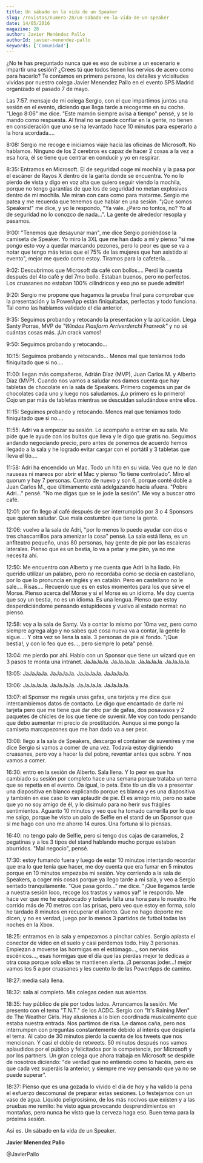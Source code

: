 ```yaml
---
title: Un sábado en la vida de un Speaker
slug: /revistas/numero-28/un-sabado-en-la-vida-de-un-speaker
date: 14/05/2016
magazine: 28
author: Javier Menéndez Pallo
authorId: javier-menendez-pallo
keywords: ['Comunidad']
---
```



<ArticleHeader frontmatter={props.pageContext.frontmatter} />



​¿No te has preguntado nunca qué es eso de subirse a un escenario e impartir una sesión? ¿Crees tú que todos tienen los nervios de acero como para hacerlo? Te contamos en primera persona, los detalles y vicisitudes vividas por nuestro colega Javier Menendez Pallo en el evento SPS Madrid organizado el pasado 7 de mayo.

Las 7:57. mensaje de mi colega Sergio, con el que impartimos juntos una sesión en el evento, diciendo que llega tarde a recogerme en su coche. "Llego 8:06" me dice. "Este mamón siempre avisa a tiempo" pensé, y se lo mando como respuesta. Al final no se puede confiar en la gente, no tienen en consideración que uno se ha levantado hace 10 minutos para esperarlo a la hora acordada….

8:08: Sergio me recoge e iniciamos viaje hacia las oficinas de Microsoft. No hablamos. Ninguno de los 2 cerebros es capaz de hacer 2 cosas a la vez a esa hora, él se tiene que centrar en conducir y yo en respirar.

8:35: Entramos en Microsoft. El de seguridad coge mi mochila y la pasa por el escáner de Rayos X dentro de la garita donde se encuentra. Yo no lo pierdo de vista y digo en voz alta que quiero seguir viendo la mochila, porque no tengo garantías de que los de seguridad no metan explosivos dentro de mi mochila. Me miran con cara como para matarme. Sergio me patea y me recuerda que tenemos que hablar en una sesión. "¡Que somos Speakers!" me dice, y yo le respondo, "Ya vale. ¿Pero no tontos, no? Yo al de seguridad no lo conozco de nada…". La gente de alrededor resopla y pasamos.

9:00: "Tenemos que desayunar man", me dice Sergio poniéndose la camiseta de Speaker. Yo miro la 3XL que me han dado a mí y pienso "si me pongo esto voy a quedar marcando pezones, pero lo peor es que se va a notar que tengo más tetas que el 75% de las mujeres que han asistido al evento", mejor me quedo como estoy. Tiramos para la cafetería….

9:02: Descubrimos que Microsoft da café con bollos…. Perdí la cuenta después del 4to café y del 7mo bollo. Estaban buenos, pero no perfectos. Los cruasanes no estaban 100% cilíndricos y eso ¡no se puede admitir!

9:20: Sergio me propone que hagamos la prueba final para comprobar que la presentación y la PowerApp están finiquitadas, perfectas y todo funciona. Tal como las habíamos validado el día anterior.

9:35: Seguimos probando y retocando la presentación y la aplicación. Llega Santy Porras, MVP de *"Windos Plasform Arriverderchi Franwok"* y no sé cuántas cosas más. ¡Un crack vamos!

9:50: Seguimos probando y retocando…

10:15: Seguimos probando y retocando… Menos mal que teníamos todo finiquitado que si no….

11:00: llegan más compañeros, Adrián Díaz (MVP), Juan Carlos M. y Alberto Díaz (MVP). Cuando nos vamos a saludar nos damos cuenta que hay tabletas de chocolate en la sala de Speakers. Primero cogemos un par de chocolates cada uno y luego nos saludamos. ¡Lo primero es lo primero! Cojo un par más de tabletas mientras se descuidan saludándose entre ellos.

11:15: Seguimos probando y retocando. Menos mal que teníamos todo finiquitado que si no….

11:55: Adri va a empezar su sesión. Lo acompaño a entrar en su sala. Me pide que le ayude con los bultos que lleva y le digo que gratis no. Seguimos andando negociando precio, pero antes de ponernos de acuerdo hemos llegado a la sala y he logrado evitar cargar con el portátil y 3 tabletas que lleva el tío….

11:58: Adri ha encendido un Mac. Todo un hito en su vida. Veo que no le dan nauseas ni mareos por abrir el Mac y pienso "lo tiene controlado". Miro el quorum y hay 7 personas. Cuento de nuevo y son 6, porque conté doble a Juan Carlos M., que últimamente está adelgazando hacia afuera. "Pobre Adri…" pensé. "No me digas que se le jode la sesión". Me voy a buscar otro café.

12:01: por fin llego al café después de ser interrumpido por 3 o 4 Sponsors que quieren saludar. Que mala costumbre que tiene la gente.

12:06: vuelvo a la sala de Adri, "por lo menos lo puedo ayudar con dos o tres chascarrillos para amenizar la cosa" pensé. La sala está llena, es un anfiteatro pequeño, unas 80 personas, hay gente de pie por las escaleras laterales. Pienso que es un bestia, lo va a petar y me piro, ya no me necesita ahí.

12:50: Me encuentro con Alberto y me cuenta que Adri la ha liado. Ha querido utilizar un palabro, pero no recordaba como se decía en castellano, por lo que lo pronuncia en inglés y en catalán. Pero en castellano no le sale…. Risas…. Recuerdo que es en estos momentos para los que sirve el Morse. Pienso acerca del Morse y si el Morse es un idioma. Me doy cuenta que soy un bestia, no es un idioma. Es una lengua. Pienso que estoy desperdiciándome pensando estupideces y vuelvo al estado normal: no pienso.

12:58: voy a la sala de Santy. Va a contar lo mismo por 10ma vez, pero como siempre agrega algo y no sabes qué cosa nueva va a contar, la gente lo sigue…. Y otra vez se llena la sala. 3 personas de pie al fondo. "¡Que bestia!, y con lo feo que es…, pero siempre lo peta" pensé.

13:04: me pierdo por ahí. Hablo con un Sponsor que tiene un wizard que en 3 pasos te monta una intranet. JaJaJaJa. JaJaJaJa. JaJaJaJa. JaJaJaJa.

13:05: JaJaJaJa. JaJaJaJa. JaJaJaJa. JaJaJaJa.

13:06: JaJaJaJa. JaJaJaJa. JaJaJaJa. JaJaJaJa.

13:07: el Sponsor me regala unas gafas, una tarjeta y me dice que intercambiemos datos de contacto. Le digo que encantado de darle mi tarjeta pero que me tiene que dar otro par de gafas, dos posavasos y 2 paquetes de chicles de los que tiene de suvenir. Me voy con todo pensando que debo aumentar mi precio de prostitución. Aunque si me pongo la camiseta marcapezones que me han dado va a ser peor.

13:08: llego a la sala de Speakers, descargo el container de suvenires y me dice Sergio si vamos a comer de una vez. Todavía estoy digiriendo cruasanes, pero voy a hacer la del pobre, reventar antes que sobre. Y nos vamos a comer.

16:30: entro en la sesión de Alberto. Sala llena. Y lo peor es que ha cambiado su sesión por completo hace una semana porque trataba un tema que se repetía en el evento. Da igual, lo peta. Este tío un día va a presentar una diapositiva en blanco explicando porque es blanca y es una diapositiva y también en ese caso lo van aplaudir de pie. Él es amigo mío, pero no sabe que yo no soy amigo de él, y lo disimulo para no herir sus frágiles sentimientos. Aguanto 10 minutos y veo que ha tomado carrerilla por lo que me salgo, porque he visto un palo de Selfie en el stand de un Sponsor que si me hago con uno me ahorro 14 euros. Una fortuna si lo piensas.

16:40: no tengo palo de Selfie, pero si tengo dos cajas de caramelos, 2 pegatinas y a los 3 tipos del stand hablando mucho porque estaban aburridos. "Mal negocio", pensé.

17:30: estoy fumando fuera y luego de estar 10 minutos intentando recordar que era lo que tenía que hacer, me doy cuenta que era fumar en 5 minutos porque en 10 minutos empezaba mi sesión. Voy corriendo a la sala de Speakers, a coger mis cosas porque ya llego tarde a mi sala, y veo a Sergio sentado tranquilamente. "Que pasa gordo…" me dice. "¡Que llegamos tarde a nuestra sesión loco, recoge los trastos y vamos ya!" le respondo. Me hace ver que me he equivocado y todavía falta una hora para lo nuestro. He corrido más de 70 metros con las prisas, pero veo que estoy en forma, solo he tardado 8 minutos en recuperar el aliento. Que no hago deporte me dicen, y no es verdad, juego por lo menos 3 partidos de futbol todas las noches en la Xbox.

18:25: entramos en la sala y empezamos a pinchar cables. Sergio aplasta el conector de video en el suelo y casi perdemos todo. Hay 3 personas. Empiezan a moverse las hormigas en el estómago…, son nervios escénicos…, esas hormigas que el día que las pierdas mejor te dedicas a otra cosa porque solo ellas te mantienen alerta. ¡3 personas joder…! mejor vamos los 5 a por cruasanes y les cuento lo de las PowerApps de camino.

18:27: media sala llena.

18:32: sala al completo. Mis colegas ceden sus asientos.

18:35: hay público de pie por todos lados. Arrancamos la sesión. Me presento con el tema "T.N.T." de los ACDC. Sergio con "It's Raining Men" de The Weather Girls. Hay alusiones a lo bien coordinada musicalmente que estaba nuestra entrada. Nos partimos de risa. Le damos caña, pero nos interrumpen con preguntas constantemente debido al interés que despierta el tema. Al cabo de 30 minutos pierdo la cuenta de los tweets que nos mencionan. Y casi el doble de retweets. 50 minutos después nos vamos aplaudidos por el público y felicitados por la competencia, por Microsoft y por los partners. Un gran colega que ahora trabaja en Microsoft se despide de nosotros diciendo: "de verdad que no entiendo como lo hacéis, pero es que cada vez superáis la anterior, y siempre me voy pensando que ya no se puede superar".

18:37: Pienso que es una gozada lo vivido el día de hoy y ha valido la pena el esfuerzo descomunal de preparar estas sesiones. Lo festejamos con un vaso de agua. Liquido peligrosísimo, de los más nocivos que existen y a las pruebas me remito: he visto agua provocando desprendimientos en montañas, pero nunca he visto que la cerveza haga eso. Buen tema para la próxima sesión.

Así es. Un sábado en la vida de un Speaker.



**Javier Menendez Pallo**

@JavierPallo


